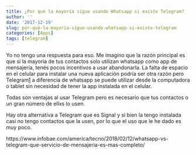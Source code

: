 ```yaml
---
title: ¿Por qué la mayoría sigue usando Whatsapp si existe Telegram?
author: ''
date: '2017-12-19'
slug: por-qué-la-mayoría-sigue-usando-whatsapp-si-existe-telegram
categories: [Apps]
tags: [telegram]
---
```


Yo no tengo una respuesta para eso. Me imagino que la razón principal es que si la mayoría de tus contactos solo utilizan whatsapp como app de mensajería, tenés pocos incentivos a usar abandonarla. La falta de espacio en el celular para instalar una nueva aplicación podría ser otra razón pero Telegram[1] a diferencia de whatsapp se puede utilizar desde la computadora o tablet sin necesidad de tener la app instalada en el celular. 

Todas son ventajas al usar Telegram pero es necesario que tus contactos o un gran número de ellxs lo usen.

Hay otra alternativa a Telegram que es Signal y si bien la tengo instalada casi no tengo contactos que la usen, por lo que el uso que le he dado es muy poco.

[1]: "Telegram fue desarrollada en 2014 por los hermanos rusos Nikolai y Pavel Durov. Se hizo conocida por ser una aplicación segura y privada. Desde su lanzamiento ofrece cifrado de extremo a extremo para proteger los mensajes"

https://www.infobae.com/america/tecno/2018/02/12/whatsapp-vs-telegram-que-servicio-de-mensajeria-es-mas-completo/